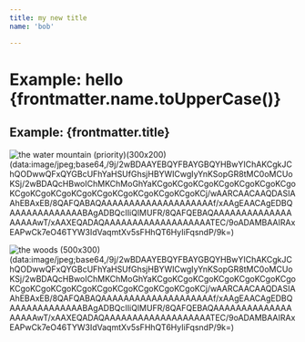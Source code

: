 ```yaml
---
title: my new title
name: 'bob'

---
```


# Example: hello {frontmatter.name.toUpperCase()}
## Example: {frontmatter.title}


<Box title={frontmatter.title} />

![the water mountain (priority)(300x200)(data:image\/jpeg;base64,\/9j\/2wBDAAYEBQYFBAYGBQYHBwYIChAKCgkJChQODwwQFxQYGBcUFhYaHSUfGhsjHBYWICwgIyYnKSopGR8tMC0oMCUoKSj\/2wBDAQcHBwoIChMKChMoGhYaKCgoKCgoKCgoKCgoKCgoKCgoKCgoKCgoKCgoKCgoKCgoKCgoKCgoKCgoKCgoKCgoKCj\/wAARCAACAAQDASIAAhEBAxEB\/8QAFQABAQAAAAAAAAAAAAAAAAAAAAf\/xAAgEAACAgEDBQAAAAAAAAAAAAABAgADBQcIIiQlMUFR/8QAFQEBAQAAAAAAAAAAAAAAAAAAAwT\/xAAXEQADAQAAAAAAAAAAAAAAAAAAATEC\/9oADAMBAAIRAxEAPwCk7eO46TYW3IdVaqmtXv5sFHhQT6HyIiFqsndP\/9k=) ](water.jpg)

![the woods (500x300)(data:image\/jpeg;base64,\/9j\/2wBDAAYEBQYFBAYGBQYHBwYIChAKCgkJChQODwwQFxQYGBcUFhYaHSUfGhsjHBYWICwgIyYnKSopGR8tMC0oMCUoKSj\/2wBDAQcHBwoIChMKChMoGhYaKCgoKCgoKCgoKCgoKCgoKCgoKCgoKCgoKCgoKCgoKCgoKCgoKCgoKCgoKCgoKCgoKCj\/wAARCAACAAQDASIAAhEBAxEB\/8QAFQABAQAAAAAAAAAAAAAAAAAAAAf\/xAAgEAACAgEDBQAAAAAAAAAAAAABAgADBQcIIiQlMUFR\/8QAFQEBAQAAAAAAAAAAAAAAAAAAAwT\/xAAXEQADAQAAAAAAAAAAAAAAAAAAATEC\/9oADAMBAAIRAxEAPwCk7eO46TYW3IdVaqmtXv5sFHhQT6HyIiFqsndP\/9k=) ](woods.jpg)





